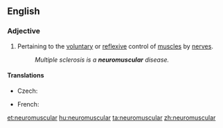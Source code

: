 ==English==

===Adjective===
{{en-adj|pos=[[neuro-|neuro]][[muscular]]|-}}

# Pertaining to the [[voluntary]] or [[reflex]]ive control of [[muscle]]s by [[nerve]]s.
#: ''Multiple sclerosis is a '''neuromuscular''' disease.''

====Translations====
{{trans-top|pertaining to the voluntary control of muscles by nerves}}
* Czech: {{t-|cs|nervosvalový}}
{{trans-mid}}
* French: {{t|fr|neuromusculaire}}
{{trans-bottom}}

[[et:neuromuscular]]
[[hu:neuromuscular]]
[[ta:neuromuscular]]
[[zh:neuromuscular]]